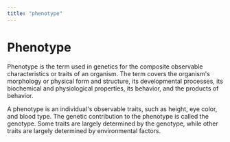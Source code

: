 ```yaml
---
title: "phenotype"
---
```


# Phenotype

Phenotype is the term used in genetics for the composite observable characteristics or traits of an organism. The term covers the organism's morphology or physical form and structure, its developmental processes, its biochemical and physiological properties, its behavior, and the products of behavior.

A phenotype is an individual's observable traits, such as height, eye color, and blood type. The genetic contribution to the phenotype is called the genotype. Some traits are largely determined by the genotype, while other traits are largely determined by environmental factors.